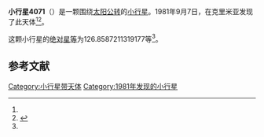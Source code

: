 {{Infobox planet
| bgcolour = #FFFFC0
| name = 4071 Rostovdon
| symbol = 
| image = 
| caption = 
| discovery = yes
| discovery_ref = 
| discoverer = {{link-en|柳德米拉·卡拉季奇|Lyudmila Karachkina}}
| discovery_site = [[克里米亚|克里米亚]] 
| discovered = 1981年9月7日
| designations = yes
| mp_name = 
| named_after = 
| alt_names = 1981 RD2/ 1976 YL / 1987 SF1
| mp_category = [[主带小行星|主带小行星]]
| orbit_ref = <ref name="a">[http://ssd.jpl.nasa.gov/sbdb.cgi?sstr=4071 4071 Rostovdon] {{Wayback|url=http://ssd.jpl.nasa.gov/sbdb.cgi?sstr=4071 |date=20201124003814 }}，小行星數據庫瀏覽器（JPL Small-Body Database Browser）－[[美国国家航空航天局|美国国家航空航天局]]喷气推进实验室</ref>
| epoch = 2456400.5 (2013年4月18日更新)
| aphelion = {{convert|3.725944034410002|AU|km|3|abbr=on|lk=out}}
| perihelion = {{convert|2.669952513965453|AU|km|3|abbr=on}}
| semimajor = {{convert|3.197948274187727|AU|km|3|abbr=on}}
| eccentricity = 0.165104534
| period = 2088.841942 [[日|日]]<br />5.72[[儒略年|儒略年]]
| avg_speed = 
| inclination = 10.99670840525836
| asc_node = 267.4879016330261
| mean_anomaly = 
| arg_peri = 126.8587211319177
| satellites = 
| physical_characteristics = yes
| dimensions = 
| mass = 
| density = 
| surface_grav = 
| escape_velocity = 
| sidereal_day = 
| axial_tilt = 
| pole_ecliptic_lat = 
| pole_ecliptic_lon = 
| albedo = 
| temperatures= 
| temp_name1 = 
| mean_temp_1 = 
| max_temp_1 = 
| temp_name2 = 
| max_temp_2 = 
| spectral_type = 
| abs_magnitude = 126.8587211319177
}}

'''小行星4071'''（{{lang-en|4071 Rostovdon}}）是一颗围绕[[太阳|太阳]][[公转|公转]]的[[小行星|小行星]]。1981年9月7日，{{link-en|柳德米拉·卡拉季奇|Lyudmila Karachkina}}在克里米亚发现了此天体<ref name="a" /><ref>{{cite news|title=小行星列表|url=http://cfa-www.harvard.edu/iau/lists/NumberedMPs.txt|accessdate=2013-07-08|newspaper=哈佛大学|archive-date=2008-05-17|archive-url=https://web.archive.org/web/20080517010638/http://cfa-www.harvard.edu/iau/lists/NumberedMPs.txt|dead-url=no}}</ref>。

这颗小行星的[[绝对星等|绝对星等]]为126.8587211319177等<ref name="a" />。

==参考文献==
{{reflist}}
{{Minor Planet Number|[[小行星4070|小行星4070]]|[[小行星4072|小行星4072]]}}

{{小天体}}

[[Category:小行星带天体|Category:小行星带天体]]
[[Category:1981年发现的小行星|Category:1981年发现的小行星]]

{{asteroid-stub}}